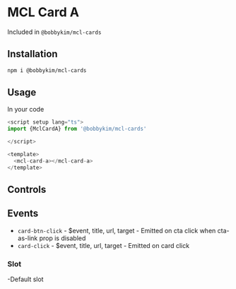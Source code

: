 
<Meta of={Stories} />

# MCL Card A

Included in `@bobbykim/mcl-cards`

## Installation

```sh
npm i @bobbykim/mcl-cards
```

## Usage

In your code

```js
<script setup lang="ts">
import {MclCardA} from '@bobbykim/mcl-cards'

</script>

<template>
  <mcl-card-a></mcl-card-a>
</template>
```

<Canvas of={Stories.MclCardAExample} />

## Controls

<Controls of={Stories.MclCardAExample} />

## Events

- `card-btn-click` - \$event, title, url, target - Emitted on cta click when cta-as-link prop is disabled
- `card-click` - \$event, title, url, target - Emitted on card click

### Slot

-Default slot
